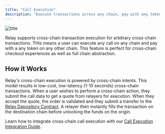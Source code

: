 ```yaml
---
title: "Call Execution"
description: "Execute transactions across any chain, pay with any token"
---
```


![title](/images/crosschain-execution.png)

Relay supports cross-chain transaction execution for arbitrary cross-chain transactions. THis means a user can execute any call on any chain and pay with a any token on any other chain. This feature is perfect for cross-chain checkout experiences as well as full chain abstraction.

## How it Works

Relay's cross-chain execution is powered by cross-chain intents. This model results in low-cost, low-latency (1-10 seconds) cross-chain transactions. When a user wishes to perform a cross-chain action, they submit the call data to get a quote from relayers for execution. When they accept the quote, the order is validated and they submit a transfer to the [Relay Depository Contract](/references/protocol/overview). A relayer then instantly fills the transaction on the destination chain before unlocking the funds on the origin.

Learn how to integrate cross-chain call execution with our [Call Execution Integration Guide](/references/api/api_guides/calling-integration-guide).

